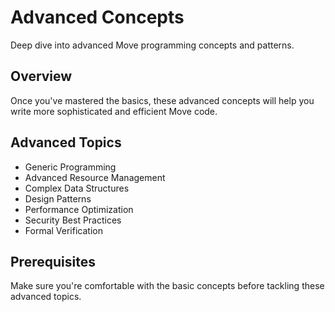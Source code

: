 # Advanced Concepts

Deep dive into advanced Move programming concepts and patterns.

## Overview

Once you've mastered the basics, these advanced concepts will help you write more sophisticated and efficient Move code.

## Advanced Topics

- Generic Programming
- Advanced Resource Management
- Complex Data Structures
- Design Patterns
- Performance Optimization
- Security Best Practices
- Formal Verification

## Prerequisites

Make sure you're comfortable with the basic concepts before tackling these advanced topics. 